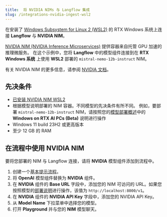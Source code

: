 ```yaml
---
title:  将 NVIDIA NIMs 与 Langflow 集成
slug: /integrations-nvidia-ingest-wsl2
---
```


在安装了 [Windows Subsystem for Linux 2 (WSL2)](https://learn.microsoft.com/en-us/windows/wsl/install) 的 RTX Windows 系统上连接 **Langflow** 与 **NVIDIA NIM**。

[NVIDIA NIM (NVIDIA Inference Microservices)](https://docs.nvidia.com/nim/index.html) 提供容器来自托管 GPU 加速的推理微服务。
在这个示例中，您将 **Langflow** 中的模型组件连接到在 **RTX Windows 系统** 上使用 **WSL2** 部署的 `mistral-nemo-12b-instruct` NIM。

有关 NVIDIA NIM 的更多信息，请参阅 [NVIDIA 文档](https://docs.nvidia.com/nim/index.html)。

## 先决条件

* [已安装 NVIDIA NIM WSL2](https://docs.nvidia.com/nim/wsl2/latest/getting-started.html)
* 根据模型说明部署的 NIM 容器。不同模型的先决条件有所不同。
例如，要部署 `mistral-nemo-12b-instruct` NIM，请按照您的[模型部署概述](https://build.nvidia.com/nv-mistralai/mistral-nemo-12b-instruct/deploy?environment=wsl2.md)中的 **Windows on RTX AI PCs (Beta)** 说明进行操作
* Windows 11 build 23H2 或更高版本
* 至少 12 GB 的 RAM

## 在流程中使用 NVIDIA NIM

要将您部署的 NIM 与 Langflow 连接，请将 **NVIDIA** 模型组件添加到流程中。

1. 创建一个[基本提示流程](/get-started-quickstart)。
2. 将 **OpenAI** 模型组件替换为 **NVIDIA** 组件。
3. 在 **NVIDIA** 组件的 **Base URL** 字段中，添加您的 NIM 可访问的 URL。如果您按照模型的[部署说明](https://build.nvidia.com/nv-mistralai/mistral-nemo-12b-instruct/deploy?environment=wsl2.md)进行操作，该值为 `http://localhost:8000/v1`。
4. 在 **NVIDIA** 组件的 **NVIDIA API Key** 字段中，添加您的 NVIDIA API Key。
5. 从 **Model Name** 下拉菜单中选择您的模型。
6. 打开 **Playground** 并与您的 **NIM** 模型聊天。